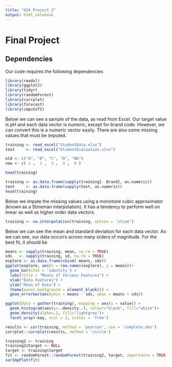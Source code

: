 ```yaml
---
title: "624 Project 2"
output: html_notebook
---
```

# Final Project

## Dependencies

Our code requires the following dependencies
```r
library(readxl)
library(ggplot2)
library(tidyr)
library(randomForest)
library(corrplot)
library(forecast)
library(imputeTS)
```

Below we can see a sample of the data, as read from Excel. Our target value is pH and each data vector is numeric, except for brand code. However, we can convert this is a numeric vector easily. There are also some missing values that must be imputed.
```r
training <- read_excel("StudentData.xlsx")
test     <- read_excel("StudentEvaluation.xlsx")

old <- c("A", "B", "C", "D", "NA")
new <- c( 1 ,  2 ,  3 ,  4 ,  0 )

head(training)
```

```r
training <- as.data.frame(sapply(training[- Brand], as.numeric))
test     <- as.data.frame(sapply(test, as.numeric))
head(training)
```

Below we impute the missing values using a monotone cubic approximator (known as a Stineman interpolation). It has a tendency to perform well on linear as well as higher order data vectors.
```r
training <- na.interpolation(training, option = 'stine')
```
Below we can see the mean and standard deviation for each data vector. As we can see, our data occurrs across many orders of magnitude. For the best fit, it should be 

```r
means <- sapply(training, mean, na.rm = TRUE)
sds   <- sapply(training, sd, na.rm = TRUE)
explore <- as.data.frame(cbind( means, sds))
ggplot(explore, aes(x = row.names(explore), y = means))+ 
  geom_bar(stat = 'identity') + 
  labs(title = "Means of Various Features") + 
  xlab("Data Features") + 
  ylab("Mean of Data") +
  theme(panel.background = element_blank()) + 
  geom_errorbar(aes(ymin = means - sds, ymax = means + sds))
```

```r
ggplot(data = gather(training), mapping = aes(x = value)) + 
  geom_histogram(aes(y=..density..), colour="black", fill="white")+
  geom_density(alpha=.2, fill="lightgrey")+
  facet_wrap(~key, ncol = 2, scales = 'free') 
```

```r
results <- cor(training, method = 'pearson', use = 'complete.obs')
corrplot::corrplot(results, method = 'circle')
```

```r
training2 <- training
training2$target <- NULL
target <- training$target
fit <- randomForest::randomForest(training2, target, importance = TRUE, ntree = 1000)
varImpPlot(fit)
```
